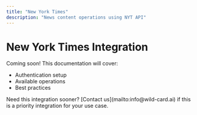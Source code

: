 ```yaml
---
title: "New York Times"
description: "News content operations using NYT API"
---
```


# New York Times Integration

Coming soon! This documentation will cover:
- Authentication setup
- Available operations
- Best practices

<Note>
Need this integration sooner? [Contact us](mailto:info@wild-card.ai) if this is a priority integration for your use case.
</Note>